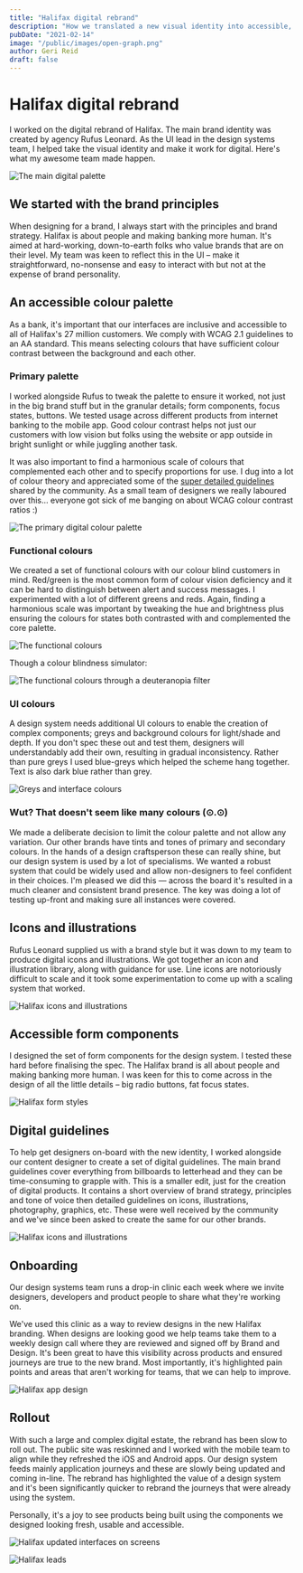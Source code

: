 ```yaml
---
title: "Halifax digital rebrand"
description: "How we translated a new visual identity into accessible, flexible UI components for Halifax."
pubDate: "2021-02-14"
image: "/public/images/open-graph.png"
author: Geri Reid
draft: false
---
```



# Halifax digital rebrand

I worked on the digital rebrand of Halifax. The main brand identity was created by agency Rufus Leonard. As the UI lead in the design systems team, I helped take the visual identity and make it work for digital. Here's what my awesome team made happen.

![The main digital palette](/images/halifax-new-ui.png)

## We started with the brand principles

When designing for a brand, I always start with the principles and brand strategy. Halifax is about people and making banking more human. It's aimed at hard-working, down-to-earth folks who value brands that are on their level. My team was keen to reflect this in the UI – make it straightforward, no-nonsense and easy to interact with but not at the expense of brand personality.

<div class="space-m"></div>

## An accessible colour palette

As a bank, it's important that our interfaces are inclusive and accessible to all of Halifax's 27 million customers. We comply with WCAG 2.1 guidelines to an AA standard. This means selecting colours that have sufficient colour contrast between the background and each other.

<div class="space-m"></div>

### Primary palette

I worked alongside Rufus to tweak the palette to ensure it worked, not just in the big brand stuff but in the granular details; form components, focus states, buttons. We tested usage across different products from internet banking to the mobile app. Good colour contrast helps not just our customers with low vision but folks using the website or app outside in bright sunlight or while juggling another task.

It was also important to find a harmonious scale of colours that complemented each other and to specify proportions for use. I dug into a lot of colour theory and appreciated some of the [super detailed guidelines](https://stripe.com/blog/accessible-color-systems) shared by the community. As a small team of designers we really laboured over this… everyone got sick of me banging on about WCAG colour contrast ratios :)

![The primary digital colour palette](/images/halifax-colours.png)

### Functional colours

We created a set of functional colours with our colour blind customers in mind. Red/green is the most common form of colour vision deficiency and it can be hard to distinguish between alert and success messages. I experimented with a lot of different greens and reds. Again, finding a harmonious scale was important by tweaking the hue and brightness plus ensuring the colours for states both contrasted with and complemented the core palette.

![The functional colours](/images/functional-colours.png)

Though a colour blindness simulator:

![The functional colours through a deuteranopia filter](/images/functional-colour-blind.png)

### UI colours

A design system needs additional UI colours to enable the creation of complex components; greys and background colours for light/shade and depth. If you don't spec these out and test them, designers will understandably add their own, resulting in gradual inconsistency. Rather than pure greys I used blue-greys which helped the scheme hang together. Text is also dark blue rather than grey.

![Greys and interface colours](/images/ui-colours.png)

### Wut? That doesn't seem like many colours (⊙.⊙)

We made a deliberate decision to limit the colour palette and not allow any variation. Our other brands have tints and tones of primary and secondary colours. In the hands of a design craftsperson these can really shine, but our design system is used by a lot of specialisms. We wanted a robust system that could be widely used and allow non-designers to feel confident in their choices. I'm pleased we did this — across the board it's resulted in a much cleaner and consistent brand presence. The key was doing a lot of testing up-front and making sure all instances were covered.

<div class="space-m"></div>

## Icons and illustrations

Rufus Leonard supplied us with a brand style but it was down to my team to produce digital icons and illustrations. We got together an icon and illustration library, along with guidance for use. Line icons are notoriously difficult to scale and it took some experimentation to come up with a scaling system that worked.

![Halifax icons and illustrations](/images/halifax-illustrations.png)

## Accessible form components

I designed the set of form components for the design system. I tested these hard before finalising the spec. The Halifax brand is all about people and making banking more human. I was keen for this to come across in the design of all the little details – big radio buttons, fat focus states.

![Halifax form styles](/images/halifax-forms.jpg)

## Digital guidelines

To help get designers on-board with the new identity, I worked alongside our content designer to create a set of digital guidelines. The main brand guidelines cover everything from billboards to letterhead and they can be time-consuming to grapple with. This is a smaller edit, just for the creation of digital products. It contains a short overview of brand strategy, principles and tone of voice then detailed guidelines on icons, illustrations, photography, graphics, etc. These were well received by the community and we've since been asked to create the same for our other brands.

![Halifax icons and illustrations](/images/digital-guidelines.png)

## Onboarding

Our design systems team runs a drop-in clinic each week where we invite designers, developers and product people to share what they're working on.

We've used this clinic as a way to review designs in the new Halifax branding. When designs are looking good we help teams take them to a weekly design call where they are reviewed and signed off by Brand and Design. It's been great to have this visibility across products and ensured journeys are true to the new brand. Most importantly, it's highlighted pain points and areas that aren't working for teams, that we can help to improve.

![Halifax app design](/images/halifax-app.png)

## Rollout

With such a large and complex digital estate, the rebrand has been slow to roll out. The public site was reskinned and I worked with the mobile team to align while they refreshed the iOS and Android apps. Our design system feeds mainly application journeys and these are slowly being updated and coming in-line. The rebrand has highlighted the value of a design system and it's been significantly quicker to rebrand the journeys that were already using the system.

Personally, it's a joy to see products being built using the components we designed looking fresh, usable and accessible.

![Halifax updated interfaces on screens](/images/halifax-ui.png)

![Halifax leads](/images/halifax-leads.png)
